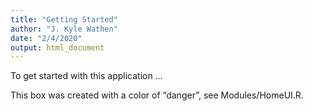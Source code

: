 ```yaml
---
title: "Getting Started"
author: "J. Kyle Wathen"
date: "2/4/2020"
output: html_document
---
```




To get started with this application ...


This box was created with a color of "danger", see Modules/HomeUI.R.
